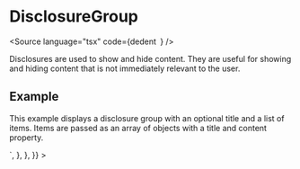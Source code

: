 
<Meta title="Data/DisclosureGroup" component={DisclosureGroup} />

# DisclosureGroup

<Source
  language="tsx"
  code={dedent`
  `}
/>

Disclosures are used to show and hide content. They are useful for showing and
hiding content that is not immediately relevant to the user.

## Example

This example displays a disclosure group with an optional title and a list of items.
Items are passed as an array of objects with a title and content property.

<Preview>
  <Story
    name="Disclosure Group"
    args={{}}
    parameters={{
      docs: {
        source: {
          code: dedent`
            <DisclosureGroup
              title="Disclosure Group"
              items={items}"
            />`,
        },
      },
    }}
  >
    <DynamicDisclosureGroup />
  </Story>
</Preview>
